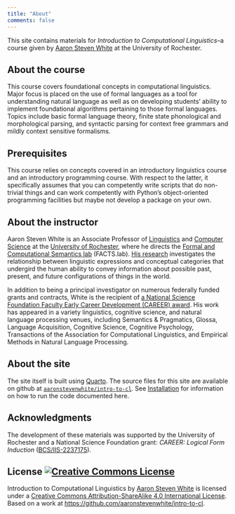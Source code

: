 ```yaml
---
title: "About"
comments: false
---
```


This site contains materials for *Introduction to Computational Linguistics*–a course given by [Aaron Steven White](http://aaronstevenwhite.io/) at the University of Rochester. 

## About the course

This course covers foundational concepts in computational linguistics. Major focus is placed on the use of formal languages as a tool for understanding natural language as well as on developing students' ability to implement foundational algorithms pertaining to those formal languages. Topics include basic formal language theory, finite state phonological and morphological parsing, and syntactic parsing for context free grammars and mildly context sensitive formalisms.

## Prerequisites

This course relies on concepts covered in an introductory linguistics course and an introductory programming course. With respect to the latter, it specifically assumes that you can competently write scripts that do non-trivial things and can work competently with Python's object-oriented programming facilities but maybe not develop a package on your own.

## About the instructor

Aaron Steven White is an Associate Professor of [Linguistics](http://www.sas.rochester.edu/lin/) and [Computer Science](https://www.cs.rochester.edu/) at the [University of Rochester](https://rochester.edu/), where he directs the [Formal and Computational Semantics lab](http://factslab.io/) (FACTS.lab). [His research](http://aaronstevenwhite.io/research) investigates the relationship between linguistic expressions and conceptual categories that undergird the human ability to convey information about possible past, present, and future configurations of things in the world. 

In addition to being a principal investigator on numerous federally funded grants and contracts, White is the recipient of [a National Science Foundation Faculty Early Career Development (CAREER) award](https://www.nsf.gov/awardsearch/showAward?AWD_ID=2237175). His work has appeared in a variety linguistics, cognitive science, and natural language processing venues, including Semantics & Pragmatics, Glossa, Language Acquisition, Cognitive Science, Cognitive Psychology, Transactions of the Association for Computational Linguistics, and Empirical Methods in Natural Language Processing.

## About the site

The site itself is built using [Quarto](https://quarto.org/). The source files for this site are available on github at [`aaronstevenwhite/intro-to-cl`](https://github.com/aaronstevenwhite/intro-to-cl). See [Installation](installation.qmd) for information on how to run the code documented here.

## Acknowledgments

The development of these materials was supported by the University of Rochester and a National Science Foundation grant: *CAREER: Logical Form Induction* ([BCS/IIS-2237175](https://www.nsf.gov/awardsearch/showAward?AWD_ID=2237175)).

## License <a rel="license" href="http://creativecommons.org/licenses/by-sa/4.0/"><img alt="Creative Commons License" style="border-width:0" src="https://i.creativecommons.org/l/by-sa/4.0/80x15.png" /></a>

<span xmlns:dct="http://purl.org/dc/terms/" href="http://purl.org/dc/dcmitype/Text" property="dct:title" rel="dct:type">Introduction to Computational Linguistics</span> by <a xmlns:cc="http://creativecommons.org/ns#" href="http://aaronstevenwhite.io" property="cc:attributionName" rel="cc:attributionURL">Aaron Steven White</a> is licensed under a <a rel="license" href="http://creativecommons.org/licenses/by-sa/4.0/">Creative Commons Attribution-ShareAlike 4.0 International License</a>. Based on a work at <a xmlns:dct="http://purl.org/dc/terms/" href="https://github.com/aaronstevenwhite/representation-learning-course" rel="dct:source">https://github.com/aaronstevenwhite/intro-to-cl</a>.